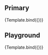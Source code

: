 
<Meta title="Molecules/FormSelect" component={FormSelect} argTypes={argTypes} />

<Description of={FormSelect} />

## Primary

<Canvas>
    <Story name="Primary" args={{
        label: "Select Label",
        placeholder: "Placeholder",
        options: [
            {
                label: 'One',
                value: 'ONE',
            },
            {
                label: 'Two',
                value: 'TWO',
            },
            {
                label: 'Three',
                value: 'THREE',
            },
        ]
        }}>
       {Template.bind({})}
    </Story>
</Canvas>

## Playground

<Canvas isColumn>
    <Source language="jsx" story="Playground" />
    <Story name="Playground" args={{
        label: "Select Label",
        placeholder: "Placeholder",
        options: [
            {
                label: 'One',
                value: 'ONE',
            },
            {
                label: 'Two',
                value: 'TWO',
            },
            {
                label: 'Three',
                value: 'THREE',
            },
        ]
        }}>
       {Template.bind({})}
    </Story>
    <ArgsTable story="Playground" />
</Canvas>

